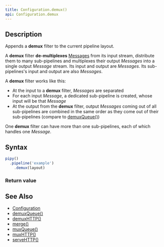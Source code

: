 ```yaml
---
title: Configuration.demux()
api: Configuration.demux
---
```


## Description

Appends a **demux** filter to the current pipeline layout.

A **demux** filter **de-multiplexes** [Messages](/reference/api/Message) from its input stream, distribute them to many sub-pipelines and multiplexes their output _Messages_ into a single output _Message_ stream. Its input and output are _Messages_. Its sub-pipelines's input and output are also _Messages_.

<FilterDiagram
  name="demux"
  input="Message"
  output="Message"
  subInput="Message"
  subType="demux"
/>

A **demux** filter works like this:

- At the input to a **demux** filter, _Messages_ are separated
- For each input _Message_, a dedicated sub-pipeline is created, whose input will be that _Message_
- At the output from the **demux** filter, output _Messages_ coming out of all sub-pipelines are combined in the same order as they come out of their sub-pipelines (compare to [demuxQueue()](/reference/api/Configuration/demuxQueue))

One **demux** filter can have more than one sub-pipelines, each of which handles one _Message_.

## Syntax

``` js
pipy()
  .pipeline('example')
    .demux(layout)
```

### Return value

<ReturnValue/>

## See Also

* [Configuration](/reference/api/Configuration)
* [demuxQueue()](/reference/api/Configuration/demuxQueue)
* [demuxHTTP()](/reference/api/Configuration/demuxHTTP)
* [merge()](/reference/api/Configuration/merge)
* [muxQueue()](/reference/api/Configuration/muxQueue)
* [muxHTTP()](/reference/api/Configuration/muxHTTP)
* [serveHTTP()](/reference/api/Configuration/serveHTTP)

